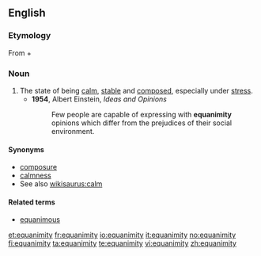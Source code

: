 ==English==
===Etymology===
From {{etyl|la|en}} {{term|aequus||lang=la|even, contented}} + {{term|animus||lang=la|soul}}

===Noun===
{{en-noun|equanimities}}

# The state of being [[calm]], [[stable]] and [[composed]], especially under [[stress]].
#*'''1954''', Albert Einstein, ''Ideas and Opinions''
#*:Few people are capable of expressing with '''equanimity''' opinions which differ from the prejudices of their social environment.

====Synonyms====
* [[composure]]
* [[calmness]]
* See also [[wikisaurus:calm]]

====Related terms====
* [[equanimous]]

[[et:equanimity]]
[[fr:equanimity]]
[[io:equanimity]]
[[it:equanimity]]
[[no:equanimity]]
[[fi:equanimity]]
[[ta:equanimity]]
[[te:equanimity]]
[[vi:equanimity]]
[[zh:equanimity]]